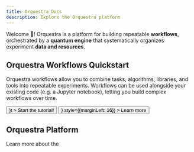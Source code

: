 ```yaml
---
title: Orquestra Docs
description: Explore the Orquestra platform
---
```


Welcome  👋! Orquestra is a platform for building repeatable **workflows**, orchestrated
by a **quantum engine** that systematically organizes experiment **data and resources**.

## Orquestra Workflows Quickstart

Orquestra workflows allow you to combine tasks, algorithms, libraries, and tools into
repeatable experiments. Workflows can be used alongside your existing code (e.g. a Jupyter notebook),
letting you build complex workflows over time.

<div>
  <Button
    size="large"
    color={colors.primary}
    as={<Link to="/tutorial/helloworkflow" />}t
  >
    Start the tutorial!
  </Button>
  <Button
    size="large"
    as={<Link to="/basics/platform" />}
    style={{marginLeft: 16}}
  >
    Learn more
  </Button>
</div>

## Orquestra Platform
Learn more about the

<DocsetMenu />
